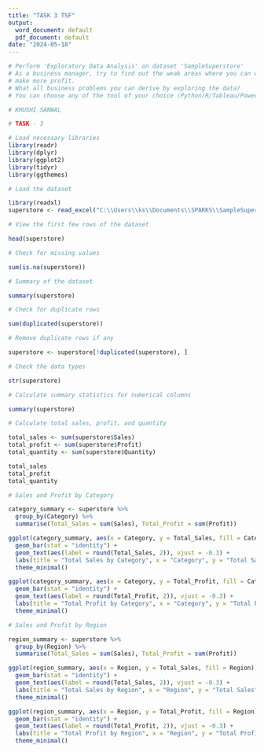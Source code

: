 ---
title: "TASK 3 TSF"
output:
  word_document: default
  pdf_document: default
date: "2024-05-18"
---

```{r}
# Perform 'Exploratory Data Analysis' on dataset 'SampleSuperstore'
# As a business manager, try to find out the weak areas where you can work to 
# make more profit.
# What all business problems you can derive by exploring the data?
# You can choose any of the tool of your choice (Python/R/Tableau/PowerBI/Excel/SAP/SAS)

# KHUSHI SANWAL

# TASK - 3

# Load necessary libraries
library(readr)
library(dplyr)
library(ggplot2)
library(tidyr)
library(ggthemes)

# Load the dataset

library(readxl)
superstore <- read_excel("C:\\Users\\ks\\Documents\\SPARKS\\SampleSuperstore.xlsx")

# View the first few rows of the dataset

head(superstore)

# Check for missing values

sum(is.na(superstore))

# Summary of the dataset

summary(superstore)

# Check for duplicate rows

sum(duplicated(superstore))

# Remove duplicate rows if any

superstore <- superstore[!duplicated(superstore), ]

# Check the data types

str(superstore)

# Calculate summary statistics for numerical columns

summary(superstore)

# Calculate total sales, profit, and quantity

total_sales <- sum(superstore$Sales)
total_profit <- sum(superstore$Profit)
total_quantity <- sum(superstore$Quantity)

total_sales
total_profit
total_quantity

# Sales and Profit by Category

category_summary <- superstore %>%
  group_by(Category) %>%
  summarise(Total_Sales = sum(Sales), Total_Profit = sum(Profit))

ggplot(category_summary, aes(x = Category, y = Total_Sales, fill = Category)) +
  geom_bar(stat = "identity") +
  geom_text(aes(label = round(Total_Sales, 2)), vjust = -0.3) +
  labs(title = "Total Sales by Category", x = "Category", y = "Total Sales") +
  theme_minimal()

ggplot(category_summary, aes(x = Category, y = Total_Profit, fill = Category)) +
  geom_bar(stat = "identity") +
  geom_text(aes(label = round(Total_Profit, 2)), vjust = -0.3) +
  labs(title = "Total Profit by Category", x = "Category", y = "Total Profit") +
  theme_minimal()

# Sales and Profit by Region

region_summary <- superstore %>%
  group_by(Region) %>%
  summarise(Total_Sales = sum(Sales), Total_Profit = sum(Profit))

ggplot(region_summary, aes(x = Region, y = Total_Sales, fill = Region)) +
  geom_bar(stat = "identity") +
  geom_text(aes(label = round(Total_Sales, 2)), vjust = -0.3) +
  labs(title = "Total Sales by Region", x = "Region", y = "Total Sales") +
  theme_minimal()

ggplot(region_summary, aes(x = Region, y = Total_Profit, fill = Region)) +
  geom_bar(stat = "identity") +
  geom_text(aes(label = round(Total_Profit, 2)), vjust = -0.3) +
  labs(title = "Total Profit by Region", x = "Region", y = "Total Profit") +
  theme_minimal()

```

